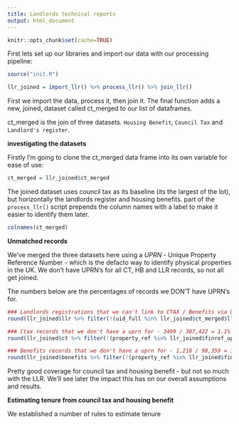 ```yaml
---
title: Landlords technical reports
output: html_document
---
```


```r
knitr::opts_chunk$set(cache=TRUE)
```

First lets set up our libraries and import our data with our processing pipeline:

```r
source("init.R")
```

```r
llr_joined = import_llr() %>% process_llr() %>% join_llr()
```
First we import the data, process it, then join it. The final function adds a new, joined, dataset called ct_merged to our list of dataframes.

ct_merged is the join of three datasets. ``Housing Benefit``, ``Council Tax`` and ``Landlord's register``.

**investigating the datasets**

Firstly I'm going to clone the ct_merged data frame into its own variable for ease of use:
```r
ct_merged = llr_joined$ct_merged

```

The joined dataset uses council tax as its baseline (its the largest of the lot), but horizontally the landlords register and housing benefits. part of the ``process_llr()`` script prepends the column names with a label to make it easier to identify them later.

```r
colnames(ct_merged)
```

**Unmatched records** 

We've merged the three datasets here using a *UPRN* - Unique Property Reference Number - which is the defacto way to identify physical properties in the UK. We don't have UPRN's for all CT, HB and LLR records, so not all get joined. 

The numbers below are the percentages of records we DON'T have UPRN's for. 

```r
### Landlords registrations that we can't link to CTAX / Benefits via UPRN - 6,510 / 55,753 = 11.7%
round(llr_joined$llr %>% filter(!(uid_full %in% llr_joined$ct_merged$llr_uid)) %>% nrow() / nrow(llr_joined$llr), 2) 

### Ctax records that we don't have a uprn for - 3499 / 307,422 = 1.1%
round(llr_joined$ct %>% filter(!(property_ref %in% llr_joined$finref_uprn$FIN_REF)) %>% nrow() / nrow(llr_joined$ct),2)

### Benefits records that we don't have a uprn for - 1,218 / 98,359 = 1.2%
round(llr_joined$benefits %>% filter(!(property_ref %in% llr_joined$finref_uprn$FIN_REF)) %>% nrow() / nrow(llr_joined$benefits),2)
```

Pretty good coverage for council tax and housing benefit - but not so much with the LLR. We'll see later the impact this has on our overall assumptions and results.

**Estimating tenure from council tax and housing benefit**

We established a number of rules to estimate tenure  
```r


```
